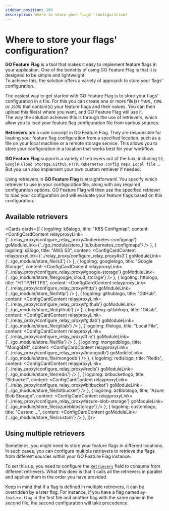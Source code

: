 ```yaml
---
sidebar_position: 100
description: Where to store your flags' configuration?
---
```



# Where to store your flags' configuration?
**GO Feature Flag** is a tool that makes it easy to implement feature flags in your application. One of the benefits of
using GO Feature Flag is that it is designed to be simple and lightweight.  
To achieve this, the solution offers a variety of approach to store your flags' configuration.

The easiest way to get started with GO Feature Flag is to store your flags' configuration in a file.
For this you can create one or more file(s) _(`YAML`, `TOML` or `JSON`)_ that contain(s) your feature
flags and their values. You can then upload this file(s) where you want, and GO Feature Flag will use it.  
The way the solution achieves this is through the use of retrievers, which allow you to load your feature flag
configuration file from various sources.

**Retrievers** are a core concept in GO Feature Flag. They are responsible for loading your feature flag configuration
from a specified location, such as a file on your local machine or a remote storage service. This allows you to
store your configuration in a location that works best for your workflow.

**GO Feature Flag** supports a variety of retrievers out of the box, including `S3`, `Google Cloud Storage`, `Github`,
`HTTP`, `Kubernetes config maps`, `Local file` ...  
But you can also implement your own custom retriever if needed.

Using retrievers in **GO Feature Flag** is straightforward. You specify which retriever to use in your configuration
file, along with any required configuration options. GO Feature Flag will then use the specified retriever to load your
configuration and will evaluate your feature flags based on this configuration.

## Available retrievers

<Cards cards={[
  {
    logoImg: k8slogo,
    title: "K8S Configmap",
    content: <ConfigCardContent
      relayproxyLink={'../relay_proxy/configure_relay_proxy#kubernetes-configmap'}
      goModuleLink={'../go_module/store_file/kubernetes_configmaps'}
    />
  },
  {
    logoImg: s3logo,
    title: "AWS S3",
    content: <ConfigCardContent
      relayproxyLink={'../relay_proxy/configure_relay_proxy#s3'}
      goModuleLink={'../go_module/store_file/s3'}
    />
  },
  {
    logoImg: googlelogo,
    title: "Google Storage",
    content: <ConfigCardContent
      relayproxyLink={'../relay_proxy/configure_relay_proxy#google-storage'}
      goModuleLink={'../go_module/store_file/google_cloud_storage'}
    />
  },
  {
    logoImg: httplogo,
    title: "HTTP/HTTPS",
    content: <ConfigCardContent
      relayproxyLink={'../relay_proxy/configure_relay_proxy#http'}
      goModuleLink={'../go_module/store_file/http'}
    />
  },
  {
    logoImg: githublogo,
    title: "GitHub",
    content: <ConfigCardContent
      relayproxyLink={'../relay_proxy/configure_relay_proxy#github'}
      goModuleLink={'../go_module/store_file/github'}
    />
  },
  {
    logoImg: gitlablogo,
    title: "Gitlab",
    content: <ConfigCardContent
      relayproxyLink={'../relay_proxy/configure_relay_proxy#gitlab'}
      goModuleLink={'../go_module/store_file/gitlab'}
    />
  },
  {
    logoImg: filelogo,
    title: "Local File",
    content: <ConfigCardContent
      relayproxyLink={'../relay_proxy/configure_relay_proxy#file'}
      goModuleLink={'../go_module/store_file/file'}
    />
  },
  {
    logoImg: mongodblogo,
    title: "MongoDB",
    content: <ConfigCardContent
      relayproxyLink={'../relay_proxy/configure_relay_proxy#mongodb'}
      goModuleLink={'../go_module/store_file/mongodb'}
    />
  },
  {
    logoImg: redislogo,
    title: "Redis",
    content: <ConfigCardContent
      relayproxyLink={'../relay_proxy/configure_relay_proxy#redis'}
      goModuleLink={'../go_module/store_file/redis'}
    />
  },
  {
    logoImg: bitbucketlogo,
    title: "Bitbucket",
    content: <ConfigCardContent
      relayproxyLink={'../relay_proxy/configure_relay_proxy#bitbucket'}
      goModuleLink={'../go_module/store_file/bitbucket'}
    />
  },
  {
    logoImg: azBloblogo,
    title: "Azure Blob Storage",
    content: <ConfigCardContent
      relayproxyLink={'../relay_proxy/configure_relay_proxy#azure-blob-storage'}
      goModuleLink={'../go_module/store_file/azureblobstorage'}
    />
  },
  {
    logoImg: customlogo,
    title: "Custom ...",
    content: <ConfigCardContent
      goModuleLink={'../go_module/store_file/custom'}
    />
  },
]}/>



## Using multiple retrievers
Sometimes, you might need to store your feature flags in different locations.
In such cases, you can configure multiple retrievers to retrieve the flags from different sources within your GO Feature
Flag instance.

To set this up, you need to configure the [`Retrievers`](../go_module/configuration#configuration-fields) field to consume from different retrievers.
What this does is that it calls all the retrievers in parallel and applies them in the order you have provided.

Keep in mind that if a flag is defined in multiple retrievers, it can be overridden by a later flag. For instance,
if you have a flag named _`my-feature-flag`_ in the first file and another flag with the same name in the second file, the second configuration will take precedence.
